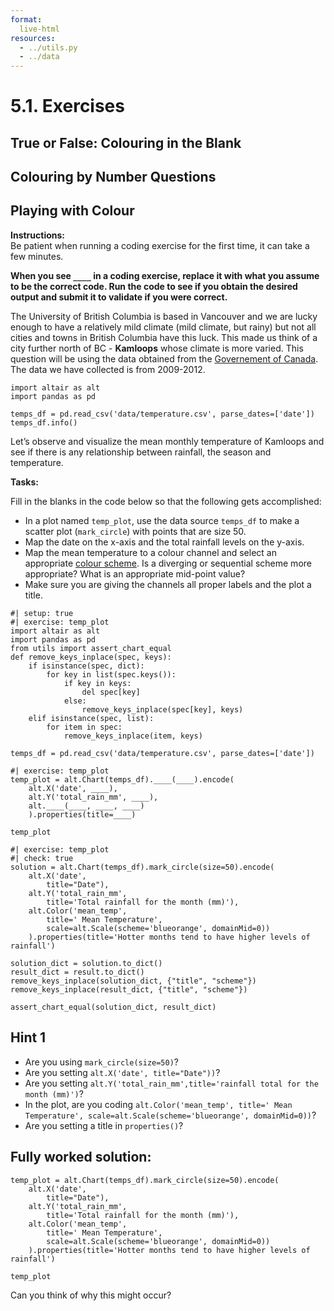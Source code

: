 ```yaml
---
format:
  live-html
resources:
  - ../utils.py
  - ../data
---
```


<script src='../../src/quiz.js'></script>  <!-- Only needed once per page -->

# 5.1. Exercises

## True or False: Colouring in the Blank

<div id='mcq1'></div> 
<script>
    generateQuiz(
        'mcq1',
        'True or False',
        'Some colour palettes and schemes may introduce a bias towards certain insights.',
        {
        'True': '',
        'False': 'It’s important to be careful since using a palette potentially can cause a slight bias towards seeing groupings where there are none.'
        },
        'True',
    );
</script>

<div id='mcq2'></div> 
<script>
    generateQuiz(
        'mcq2',
        'True or False',
        'When using colour to communicate changes in quantitative data, it’s better to use a scale with many different colours and hues.',
        {
        'True': 'It’s often better to use a palette with few colours designed specifically to distinguish a scale or a single colour with different saturations.',
        'False': ''
        },
        'False',
    );
</script>

## Colouring by Number Questions

<div id='mcq3'></div> 
<script>
    generateQuiz(
        'mcq3',
        'Question 1',
        'If you are plotting data for a particular variable where there is no difference in importance between the high and low values, which colour should be assigned to the highest variable given the colours below?',
        {
        '🔮- Indigo': 'Cool! This is the darkest colour and thus has the largest contrast with the background which gets assigned to the highest values.',
        '🧢 - Blue': 'We need to assign the colour with the most contrast to the highest values. Is this the darkest colour?',
        '♻️- Green': 'We need to assign the colour with the most contrast to the highest values. Is this the darkest colour?',
        '☀️- Yellow': 'We need to assign the colour with the most contrast to the highest values. Is this the darkest colour?'
        },
        '🔮- Indigo',
    );
</script>

<div id='mcq4'></div> 
<script>
    generateQuiz(
        'mcq4',
        'Question 2',
        'Which colour scheme is most appropriate for quantitative data that has a natural midpoint?',
        {
        'Sequential': 'Not quite. There is a better answer.',
        'Categorical': 'This is for categorical data! We asked for quantitative data!',
        'Diverging': 'Passing with flying colours!',
        'Rainbow': 'There is no pot of gold at the end of this rainbow.'
        },
        'Diverging',
    );
</script>

## Playing with Colour

**Instructions:**    
Be patient when running a coding exercise for the first time, it can take a few minutes. 

**When you see `____` in a coding exercise, replace it with what you assume to be the correct code. Run the code to see if you obtain the desired output
and submit it to validate if you were correct.**


The University of British Columbia is based in Vancouver and we are lucky enough to have a relatively mild climate (mild climate, but rainy) but not all cities and towns in British Columbia have this luck. This made us think of a city further north of BC - **Kamloops** whose climate is more varied. This question will be using the data obtained from the [Governement of Canada](https://climate.weather.gc.ca/). The data we have collected is from 2009-2012.

```pyodide
import altair as alt
import pandas as pd

temps_df = pd.read_csv('data/temperature.csv', parse_dates=['date'])
temps_df.info()
```

Let's observe and visualize the mean monthly temperature of Kamloops and see if there is any relationship between rainfall, the season and temperature. 

**Tasks:**

Fill in the blanks in the code below so that the following gets accomplished:


- In a plot named `temp_plot`, use the data source `temps_df` to make a scatter plot (`mark_circle`) with points that are size 50.
- Map the date on the x-axis and the total rainfall levels on the y-axis. 
- Map the mean temperature to a colour channel and select an appropriate [colour scheme](https://vega.github.io/vega/docs/schemes/). Is a diverging or sequential scheme more appropriate? What is an appropriate mid-point value?
- Make sure you are giving the channels all proper labels and the plot a title.

```pyodide
#| setup: true
#| exercise: temp_plot
import altair as alt
import pandas as pd
from utils import assert_chart_equal
def remove_keys_inplace(spec, keys):
    if isinstance(spec, dict):
        for key in list(spec.keys()):
            if key in keys:
                del spec[key]
            else:
                remove_keys_inplace(spec[key], keys)
    elif isinstance(spec, list):
        for item in spec:
            remove_keys_inplace(item, keys)

temps_df = pd.read_csv('data/temperature.csv', parse_dates=['date'])
```

```pyodide
#| exercise: temp_plot
temp_plot = alt.Chart(temps_df).____(____).encode(
    alt.X('date', ____),
    alt.Y('total_rain_mm', ____),
    alt.____(____, ____, ____)
    ).properties(title=____)

temp_plot
```

```pyodide
#| exercise: temp_plot
#| check: true
solution = alt.Chart(temps_df).mark_circle(size=50).encode(
    alt.X('date', 
        title="Date"),
    alt.Y('total_rain_mm',
        title='Total rainfall for the month (mm)'),
    alt.Color('mean_temp',
        title=' Mean Temperature',
        scale=alt.Scale(scheme='blueorange', domainMid=0))
    ).properties(title='Hotter months tend to have higher levels of rainfall')

solution_dict = solution.to_dict()
result_dict = result.to_dict()
remove_keys_inplace(solution_dict, {"title", "scheme"})
remove_keys_inplace(result_dict, {"title", "scheme"})

assert_chart_equal(solution_dict, result_dict)
```

:::: { .hint exercise="temp_plot"}
::: { .callout-note collapse="false"}

## Hint 1

- Are you using `mark_circle(size=50)`?
- Are you setting `alt.X('date', title="Date"))`?
- Are you setting `alt.Y('total_rain_mm',title='rainfall total for the month (mm)')`?
- In the  plot, are you coding `alt.Color('mean_temp', title=' Mean Temperature', scale=alt.Scale(scheme='blueorange', domainMid=0))`?
- Are you setting a title in `properties()`?


:::
::::

:::: { .solution exercise="temp_plot" }
::: { .callout-tip collapse="false"}

## Fully worked solution:

```pyodide
temp_plot = alt.Chart(temps_df).mark_circle(size=50).encode(
    alt.X('date', 
        title="Date"),
    alt.Y('total_rain_mm',
        title='Total rainfall for the month (mm)'),
    alt.Color('mean_temp',
        title=' Mean Temperature',
        scale=alt.Scale(scheme='blueorange', domainMid=0))
    ).properties(title='Hotter months tend to have higher levels of rainfall')

temp_plot
```

:::
::::

<div id='mcq5'></div> 
<script>
    generateQuiz(
        'mcq5',
        'Question',
        'Now that we can use colour to distinguish between hotter and colder months, do colder months tend to have higher or lower levels of rainfall?',
        {
        'Lower': '',
        'Higher': 'Maybe take a look at your graph?'
        },
        'Lower',
    );
</script>

Can you think of why this might occur?